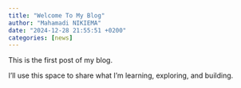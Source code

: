 ```yaml
---
title: "Welcome To My Blog"
author: "Mahamadi NIKIEMA"
date: "2024-12-28 21:55:51 +0200"
categories: [news]
---
```


This is the first post of my blog.

I’ll use this space to share what I'm learning, exploring, and building.